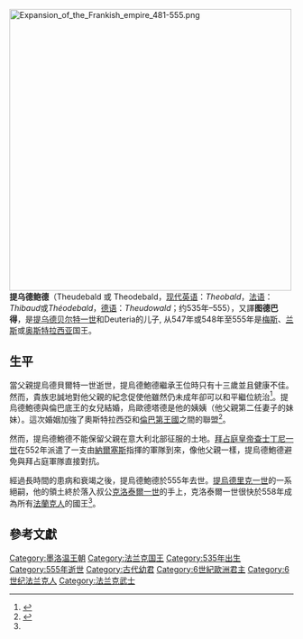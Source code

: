 {{请求翻译|time=2015-05-26T04:13:35+00:00}}
[[File:Expansion_of_the_Frankish_empire_481-555.png|500px]]
'''提乌德鲍德'''（Theudebald 或 Theodebald，[[现代英语|现代英语]]：''Theobald''，[[法语|法语]]：''Thibaud''或''Théodebald''，[[德语|德语]]：''Theudowald''；约535年–555），又譯'''图德巴得'''，是[[提乌德贝尔特一世|提乌德贝尔特一世]]和Deuteria的儿子, 从547年或548年至555年是[[梅斯|梅斯]]、[[兰斯|兰斯]]或[[奥斯特拉西亚|奥斯特拉西亚]]国王。

==生平==
當父親提烏德貝爾特一世逝世，提烏德鮑德繼承王位時只有十三歲並且健康不佳。 然而，貴族忠誠地對他父親的紀念促使他雖然仍未成年卻可以和平繼位統治<ref>{{cite book|chapter=BOOK III Chapter 36|author=都爾的額我略|title=法蘭克人史}}</ref>。提烏德鮑德與倫巴底王的女兒{{link-en|烏歐德塔德|Waldrada}}結婚，烏歐德塔德是他的姨姨（他父親第二任妻子的妹妹）。這次婚姻加強了奧斯特拉西亞和[[倫巴第王國|倫巴第王國]]之間的聯盟<ref name=Waldrada>{{cite book|chapter=BOOK IV Chapter 9|author=都爾的額我略|title=法蘭克人史}}</ref>。

然而，提烏德鮑德不能保留父親在意大利北部征服的土地。[[拜占庭皇帝|拜占庭皇帝]][[查士丁尼一世|查士丁尼一世]]在552年派遣了一支由[[納爾塞斯|納爾塞斯]]指揮的軍隊到來，像他父親一樣，提烏德鮑德避免與拜占庭軍隊直接對抗。

經過長時間的患病和衰竭之後，提烏德鮑德於555年去世。[[提烏德里克一世|提烏德里克一世]]的一系絕嗣，他的領土終於落入叔公[[克洛泰爾一世|克洛泰爾一世]]的手上，克洛泰爾一世很快於558年成為所有[[法蘭克人|法蘭克人]]的國王<ref name="Waldrada"/>。

== 參考文獻 ==
{{Reflist}}

{{S-start}}
{{S-hou|[[墨洛溫王朝|墨洛溫王朝]]||535年||555年}}
{{S-bef|before=[[提烏德貝爾特一世|提烏德貝爾特一世]]}}
{{S-ttl|title=[[法蘭克國王列表|法蘭克人之王]]|years=548年–555年}}
{{S-aft|after=[[克洛泰爾一世|克洛泰爾一世]]}}
{{End}}
{{Merovingians}}
{{法國國家元首}}
{{Authority control}}

[[Category:墨洛温王朝|Category:墨洛温王朝]]
[[Category:法兰克国王|Category:法兰克国王]]
[[Category:535年出生|Category:535年出生]]
[[Category:555年逝世|Category:555年逝世]]
[[Category:古代幼君|Category:古代幼君]]
[[Category:6世紀歐洲君主|Category:6世紀歐洲君主]]
[[Category:6世纪法兰克人|Category:6世纪法兰克人]]
[[Category:法兰克武士|Category:法兰克武士]]